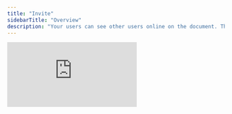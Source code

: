 ```yaml
---
title: "Invite"
sidebarTitle: "Overview"
description: "Your users can see other users online on the document. This makes your app feel alive."
---
```

<Frame>
<iframe
  src="https://snippyly-docs-demo.web.app/user-invite-tool?documentId=user-invite-docs&amp;userIndex=0"
  scrolling="no"
  frameborder="0"
  class="w-full"
></iframe>
</Frame>
